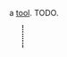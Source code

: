 {{FixTitle}}
a [[Items#tools|tool]]. TODO.

{{Item|<nowiki>––A</nowiki>}}
<div style="border-left:2px dotted black; margin:10px 23px; height:40px;"></div>
{{Desc
|axe
|a sharp axe, capable of breaking down strong structures.
|takes 25 cycles to craft
|weighs 9 units
|internal name (for bot developers): axe
|damage: +17dmg, -8sp
|break ratio: 25
|crafting recipe: (unlocks at [[level 25]].)
{{CraftingRecipe
|2|wood plank
|5|steel shard
}}
}}
